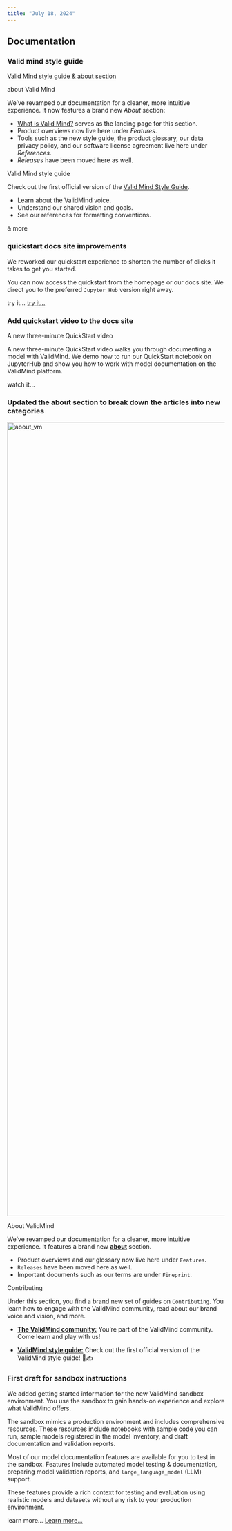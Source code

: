 ```yaml
---
title: "July 18, 2024"
---
```


## Documentation

<!---
PR #174: ValidMind Style Guide
URL: https://github.com/validmind/documentation/pull/174
Labels: documentation
--->
### Valid mind style guide

[Valid Mind style guide & about section](https://github.com/validmind/documentation/assets/164545837/31c725d2-fc49-44da-87cc-2421521aa68c)

about Valid Mind

We've revamped our documentation for a cleaner, more intuitive experience. It now features a brand new *About* section:

- [What is Valid Mind?](../about/overview.qmd) serves as the landing page for this section.
- Product overviews now live here under *Features*.
- Tools such as the new style guide, the product glossary, our data privacy policy, and our software license agreement live here under *References*.
- *Releases* have been moved here as well.

Valid Mind style guide

Check out the first official version of the [Valid Mind Style Guide](../about/style-guide.qmd).

- Learn about the ValidMind voice.
- Understand our shared vision and goals.
- See our references for formatting conventions.
  
& more

<!---
PR #182: Quickstart docs site improvements
URL: https://github.com/validmind/documentation/pull/182
Labels: documentation
--->
### quickstart docs site improvements

We reworked our quickstart experience to shorten the number of clicks it takes to get you started. 

You can now access the quickstart from the homepage or our docs site. We direct you to the preferred `Jupyter_Hub` version right away.

try it...
[try it...](https://docs.validmind.ai)

<!---
PR #187: Add QuickStart video to the docs site
URL: https://github.com/validmind/documentation/pull/187
Labels: documentation
--->
### Add quickstart video to the docs site

A new three-minute QuickStart video

A new three-minute QuickStart video walks you through documenting a model with ValidMind. We demo how to run our QuickStart notebook on JupyterHub and show you how to work with model documentation on the ValidMind platform. 

watch it...

<!---
PR #176: Updated the About section to break down the articles into new categor…
URL: https://github.com/validmind/documentation/pull/176
Labels: documentation
--->
### Updated the about section to break down the articles into new categories

<img width="1840" alt="about_vm" src="https://github.com/validmind/documentation/assets/164545837/8bf74eef-f05e-4c50-b18c-2790c43577ca">

About ValidMind

We've revamped our documentation for a cleaner, more intuitive experience. It features a brand new **[about](../about/overview.qmd)** section.

- Product overviews and our glossary now live here under `Features`.
- `Releases` have been moved here as well.
- Important documents such as our terms are under `Fineprint`.

Contributing

Under this section, you find a brand new set of guides on `Contributing`. You learn how to engage with the ValidMind community, read about our brand voice and vision, and more.

- **[The ValidMind community:](../about/validmind-community.qmd)** You're part of the ValidMind community. Come learn and play with us!
  
- **[ValidMind style guide:](../about/style-guide.qmd)** Check out the first official version of the ValidMind style guide! 🎉✍️

<!---
PR #173: First draft for sandbox instructions
URL: https://github.com/validmind/documentation/pull/173
Labels: documentation
--->
### First draft for sandbox instructions

We added getting started information for the new ValidMind sandbox environment. You use the sandbox to gain hands-on experience and explore what ValidMind offers.

The sandbox mimics a production environment and includes comprehensive resources. These resources include notebooks with sample code you can run, sample models registered in the model inventory, and draft documentation and validation reports.

Most of our model documentation features are available for you to test in the sandbox. Features include automated model testing & documentation, preparing model validation reports, and `large_language_model` (LLM) support.

These features provide a rich context for testing and evaluation using realistic models and datasets without any risk to your production environment.

learn more...
[Learn more...](../../guide/get-started-sandbox.qmd)



